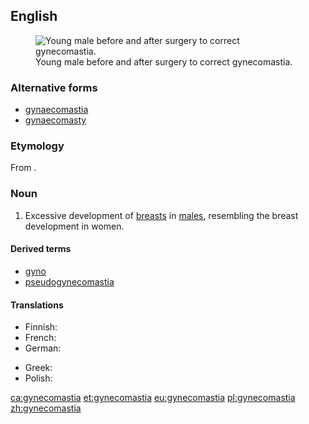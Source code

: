 ==English==
{{wikipedia}}
[[File:Adolescent_with_Gynecomastia.jpg|thumb|Young male before and after surgery to correct gynecomastia.]]

===Alternative forms===
* [[gynaecomastia]]
* [[gynaecomasty]]

===Etymology===
From {{affix|en|gynaeco-|μαστός|t2=breast|lang2=grc}}.

===Noun===
{{en-noun|~}}

# {{label|en|American spelling|medicine}} Excessive development of [[breast]]s in [[male]]s, resembling the breast development in women.

====Derived terms====
* [[gyno]]
* [[pseudogynecomastia]]

====Translations====
{{trans-top|development of breasts in males}}
* Finnish: {{t|fi|naisnisäisyys}}
* French: {{t+|fr|gynécomastie|f}}
* German: {{t+|de|Gynäkomastie|f}}
{{trans-mid}}
* Greek: {{t+|el|γυναικομαστία}}
* Polish: {{t+|pl|ginekomastia|f}}
{{trans-bottom}}

[[ca:gynecomastia]]
[[et:gynecomastia]]
[[eu:gynecomastia]]
[[pl:gynecomastia]]
[[zh:gynecomastia]]